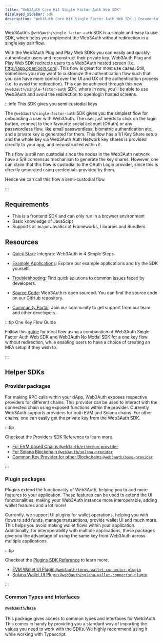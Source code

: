 ```yaml
---
title: "Web3Auth Core Kit Single Factor Auth Web SDK"
displayed_sidebar: sdk
description: "Web3Auth Core Kit Single Factor Auth Web SDK | Documentation - Web3Auth"
---
```


Web3Auth's `@web3auth/single-factor-auth` SDK is a simple and easy to use SDK, which helps you implement the Web3Auth without redirection in a single
key pair flow.

With the Web3Auth Plug and Play Web SDKs you can easily and quickly authenticate users and reconstruct their private key. Web3Auth Plug and Play Web
SDK redirects users to a Web3Auth hosted screen (i.e. http://app.openlogin.com). This flow is great for most use cases. Still, sometimes you may want
to customize the authentication flow such that you can have more control over the UI and UX of the authentication process (i.e. to avoid the
redirection). This can be achieved through this new `@web3auth/single-factor-auth` SDK, where in now, you'll be able to use Web3Auth and avoid the
redirection to openlogin hosted screens.

:::info This SDK gives you semi custodial keys

The `@web3auth/single-factor-auth` SDK gives you the simplest flow for onboarding a user with Web3Auth. The user just needs to click on the login
button, connect to their favourite social account (OAuth) or any passwordless flow, like email passwordless, biometric authentication etc., and a
private key is generated for them. This flow has a 1/1 Key Share setup and the whole key via Web3Auth Auth Network key shares is provided directly to
your app, and reconstructed within it.

This flow is still non custodial since the nodes in the Web3Auth network have a 5/9 consensus mechanism to generate the key shares. However, one can
claim that this flow is custodial to the OAuth Login provider, since this is directly generated using credentials provided by them.

Hence we can call this flow a semi-custodial flow.

:::

## Requirements

- This is a frontend SDK and can only run in a browser environment
- Basic knowledge of JavaScipt
- Supports all major JavaScript Frameworks, Libraries and Bundlers

## Resources

- [Quick Start](/quick-start?product=Core+Kit&sdk=Single+Factor+Auth+SDK&platform=React): Integrate Web3Auth in 4 Simple Steps.

- [Example Applications](/examples?product=Core+Kit&sdk=Single+Factor+Auth+SDK): Explore our example applications and try the SDK yourself.

- [Troubleshooting](/troubleshooting): Find quick solutions to common issues faced by developers.

- [Source Code](https://github.com/Web3Auth/single-factor-auth-web/): Web3Auth is open sourced. You can find the source code on our GitHub repository.

- [Community Portal](https://web3auth.io/community): Join our community to get support from our team and other developers.

:::tip One Key Flow Guide

Follow this [guide](/content-hub/guides/single-factor-auth) for ideal flow using a combination of Web3Auth Single Factor Auth Web SDK and Web3Auth No
Modal SDK for a one key flow without redirection, while enabling users to have a choice of creating an MFA setup if they wish to.

:::

## Helper SDKs

### Provider packages

For making RPC calls within your dApp, Web3Auth exposes respective providers for different chains. This provider can be used to interact with the
connected chain using exposed functions within the provider. Currently Web3Auth supports providers for both EVM and Solana chains. For other chains,
one can easily get the private key from the Web3Auth SDK.

:::tip

Checkout the [Providers SDK Reference](/sdk/helper-sdks/providers) to learn more.

- [For EVM based Chains `@web3auth/ethereum-provider`](/sdk/helper-sdks/providers/evm)
- [For Solana Blockchain `@web3auth/solana-provider`](/sdk/helper-sdks/providers/solana)
- [Common Key Provider for other Blockchains `@web3auth/base-provider`](/sdk/helper-sdks/providers/common)

:::

### Plugin packages

Plugins extend the functionality of Web3Auth, helping you to add more features to your application. These features can be used to extend the UI
functionalities, making your Web3Auth instance more interoperable, adding wallet features and a lot more!

Currently, we support UI plugins for wallet operations, helping you with flows to add funds, manage transactions, provide wallet UI and much more.
This helps you avoid making wallet flows within your application. Additionally, for interoperability with multiple applications, these packages give
you the advantage of using the same key from Web3Auth across multiple applications.

:::tip

Checkout the [Plugins SDK Reference](/sdk/helper-sdks/plugins) to learn more.

- [EVM Wallet UI Plugin `@web3auth/torus-wallet-connector-plugin`](/sdk/helper-sdks/plugins/evm-wallet)
- [Solana Wallet UI Plugin `@web3auth/solana-wallet-connector-plugin`](/sdk/helper-sdks/plugins/solana-wallet)

:::

### Common Types and Interfaces

#### [`@web3auth/base`](https://npmjs.com/package/@web3auth/base)

This package gives access to common types and interfaces for Web3Auth. This comes in handy by providing you a standard way of importing the values you
need to work with the SDKs. We highly recommend using it while working with Typescript.

